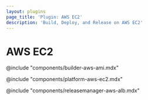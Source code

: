 ```yaml
---
layout: plugins
page_title: 'Plugin: AWS EC2'
description: 'Build, Deploy, and Release on AWS EC2'
---
```


# AWS EC2

@include "components/builder-aws-ami.mdx"

@include "components/platform-aws-ec2.mdx"

@include "components/releasemanager-aws-alb.mdx"
